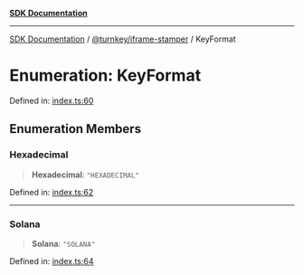 [**SDK Documentation**](../../../README.mdx)

***

[SDK Documentation](../../../packages.mdx) / [@turnkey/iframe-stamper](../README.mdx) / KeyFormat

# Enumeration: KeyFormat

Defined in: [index.ts:60](https://github.com/tkhq/sdk/blob/e1b1a69bdd608320aaf03cc2dbbf68dc0c52b28d/packages/iframe-stamper/src/index.ts#L60)

## Enumeration Members

### Hexadecimal

> **Hexadecimal**: `"HEXADECIMAL"`

Defined in: [index.ts:62](https://github.com/tkhq/sdk/blob/e1b1a69bdd608320aaf03cc2dbbf68dc0c52b28d/packages/iframe-stamper/src/index.ts#L62)

***

### Solana

> **Solana**: `"SOLANA"`

Defined in: [index.ts:64](https://github.com/tkhq/sdk/blob/e1b1a69bdd608320aaf03cc2dbbf68dc0c52b28d/packages/iframe-stamper/src/index.ts#L64)
